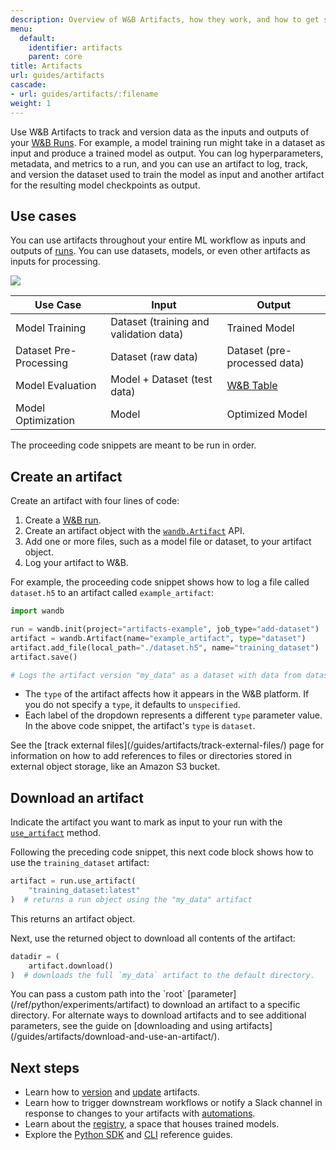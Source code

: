 ```yaml
---
description: Overview of W&B Artifacts, how they work, and how to get started using them.
menu:
  default:
    identifier: artifacts
    parent: core
title: Artifacts
url: guides/artifacts
cascade:
- url: guides/artifacts/:filename
weight: 1
---
```



<CardGroup cols={2}>
<Card title="Try in Colab" href="https://colab.research.google.com/github/wandb/examples/blob/master/colabs/wandb-artifacts/Artifact_fundamentals.ipynb" icon="python"/>
<Card title="Try in W&B" href="https://wandb.ai/wandb/arttest/artifacts/model/iv3_trained/5334ab69740f9dda4fed/lineage" icon="sliders-up"/>
</CardGroup>

Use W&B Artifacts to track and version data as the inputs and outputs of your [W&B Runs](/guides/runs/). For example, a model training run might take in a dataset as input and produce a trained model as output. You can log hyperparameters, metadata, and metrics to a run, and you can use an artifact to log, track, and version the dataset used to train the model as input and another artifact for the resulting model checkpoints as output.

## Use cases
You can use artifacts throughout your entire ML workflow as inputs and outputs of [runs](/guides/runs/). You can use datasets, models, or even other artifacts as inputs for processing.

<Frame>
    <img src="/images/artifacts/artifacts_landing_page2.png"  />
</Frame>

| Use Case               | Input                       | Output                       |
|------------------------|-----------------------------|------------------------------|
| Model Training         | Dataset (training and validation data)     | Trained Model                |
| Dataset Pre-Processing | Dataset (raw data)          | Dataset (pre-processed data) |
| Model Evaluation       | Model + Dataset (test data) | [W&B Table](/guides/tables/)                        |
| Model Optimization     | Model                       | Optimized Model              |


<Note>
The proceeding code snippets are meant to be run in order.
</Note>

## Create an artifact

Create an artifact with four lines of code:
1. Create a [W&B run](/guides/runs/).
2. Create an artifact object with the [`wandb.Artifact`](/ref/python/experiments/artifact) API.
3. Add one or more files, such as a model file or dataset, to your artifact object.
4. Log your artifact to W&B.

For example, the proceeding code snippet shows how to log a file called `dataset.h5` to an artifact called `example_artifact`:

```python
import wandb

run = wandb.init(project="artifacts-example", job_type="add-dataset")
artifact = wandb.Artifact(name="example_artifact", type="dataset")
artifact.add_file(local_path="./dataset.h5", name="training_dataset")
artifact.save()

# Logs the artifact version "my_data" as a dataset with data from dataset.h5
```

- The `type` of the artifact affects how it appears in the W&B platform. If you do not specify a `type`, it defaults to `unspecified`.
- Each label of the dropdown represents a different `type` parameter value. In the above code snippet, the artifact's `type` is `dataset`.

<Note>
See the [track external files](/guides/artifacts/track-external-files/) page for information on how to add references to files or directories stored in external object storage, like an Amazon S3 bucket.
</Note>

## Download an artifact
Indicate the artifact you want to mark as input to your run with the [`use_artifact`](/ref/python/experiments/run.md#use_artifact) method.

Following the preceding code snippet, this next code block shows how to use the `training_dataset` artifact: 

```python
artifact = run.use_artifact(
    "training_dataset:latest"
)  # returns a run object using the "my_data" artifact
```
This returns an artifact object.

Next, use the returned object to download all contents of the artifact:

```python
datadir = (
    artifact.download()
)  # downloads the full `my_data` artifact to the default directory.
```

<Note>
You can pass a custom path into the `root` [parameter](/ref/python/experiments/artifact) to download an artifact to a specific directory. For alternate ways to download artifacts and to see additional parameters, see the guide on [downloading and using artifacts](/guides/artifacts/download-and-use-an-artifact/).
</Note>


## Next steps
* Learn how to [version](/guides/artifacts/create-a-new-artifact-version/) and [update](/guides/artifacts/update-an-artifact/) artifacts.
* Learn how to trigger downstream workflows or notify a Slack channel in response to changes to your artifacts with [automations](/guides/automations/).
* Learn about the [registry](/guides/registry/), a space that houses trained models.
* Explore the [Python SDK](/ref/python/experiments/artifact) and [CLI](/ref/cli/wandb-artifact/) reference guides.
